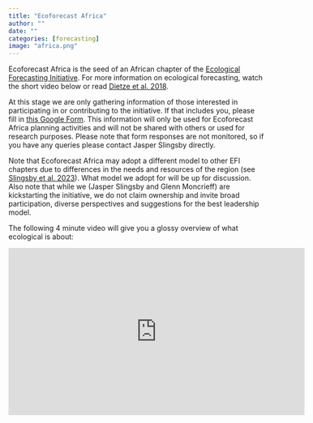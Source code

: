 ```yaml
---
title: "Ecoforecast Africa"
author: ""
date: ""
categories: [forecasting]
image: "africa.png"
---
```


Ecoforecast Africa is the seed of an African chapter of the [Ecological Forecasting Initiative](https://ecoforecast.org/). For more information on ecological forecasting, watch the short video below or read [Dietze et al. 2018](https://doi.org/10.1073/pnas.1710231115).

At this stage we are only gathering information of those interested in participating in or contributing to the initiative. If that includes you, please fill in [this Google Form](https://forms.gle/8TFEigaaWoJPGXPe8). This information will only be used for Ecoforecast Africa planning activities and will not be shared with others or used for research purposes. Please note that form responses are not monitored, so if you have any queries please contact Jasper Slingsby directly.

Note that Ecoforecast Africa may adopt a different model to other EFI chapters due to differences in the needs and resources of the region (see [Slingsby et al. 2023](https://doi.org/10.1111/2041-210x.14046)). What model we adopt for will be up for discussion. Also note that while we (Jasper Slingsby and Glenn Moncrieff) are kickstarting the initiative, we do not claim ownership and invite broad participation, diverse perspectives and suggestions for the best leadership model.

The following 4 minute video will give you a glossy overview of what ecological is about:

<iframe width="584" height="330" src="https://www.youtube.com/embed/Lgi_e7N-C8E" title="YouTube video player" frameborder="0" allow="accelerometer; autoplay; clipboard-write; encrypted-media; gyroscope; picture-in-picture" allowfullscreen></iframe>

<br>
